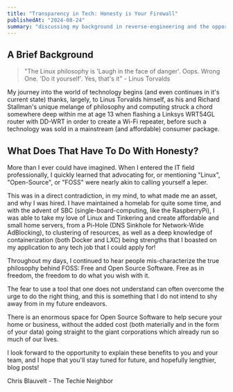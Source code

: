 ```yaml
---
title: "Transparency in Tech: Honesty is Your Firewall"
publishedAt: "2024-08-24" 
summary: "discussing my background in reverse-engineering and the opportunities it has afforded me."
---
```


## A Brief Background

> "The Linux philosophy is 'Laugh in the face of danger'. Oops. Wrong One. 'Do it yourself'. Yes, that's it" - Linus Torvalds

My journey into the world of technology begins  (and even continues in it's current state) thanks, largely, to Linus Torvalds himself, as his and Richard Stallman's unique melange of philosophy and computing struck a chord somewhere deep within me at age 13 when flashing a Linksys WRT54GL router with DD-WRT in order to create a Wi-Fi repeater, before such a technology was sold in a mainstream (and affordable) consumer package.

## What Does That Have To Do With Honesty?

More than I ever could have imagined.  When I entered the IT field professionally, I quickly learned that advocating for, or mentioning "Linux", "Open-Source", or "FOSS" were nearly akin to calling yourself a leper.

This was in a direct contradiction, in my mind, to what made me an asset, and why I was hired.  I have maintained a homelab for quite some time, and with the advent of SBC (single-board-computing, like the RaspberryPi), I was able to take my love of Linux and Tinkering and create affordable and small home servers, from a Pi-Hole (DNS Sinkhole for Network-Wide AdBlocking), to clustering of resources, as well as a deep knowledge of containerization (both Docker and LXC) being strengths that I boasted on my application to any tech job that I could apply for!

Throughout my days, I continued to hear people mis-characterize the true philosophy behind FOSS: Free and Open Source Software. Free as in freedom, the freedom to do what you wish with it.

The fear to use a tool that one does not understand can often overcome the urge to do the right thing, and this is something that I do not intend to shy away from in my future endeavors.

There is an enormous space for Open Source Software to help secure your home or business, without the added cost (both materially and in the form of your data) going straight to the giant corporations which already run so much of our lives.

I look forward to the opportunity to explain these benefits to you and your team, and I hope that you'll stay tuned for future, and hopefully lengthier, blog posts!

Chris Blauvelt - The Techie Neighbor


